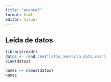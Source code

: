 ```yaml
---
title: "avance3"
format: html
editor: visual
---
```


## Leída de datos

```r
library(readr)
datos <- read_csv("latin_american_data.csv")
View(datos)
```

```r
names <- names(datos)
names

```
